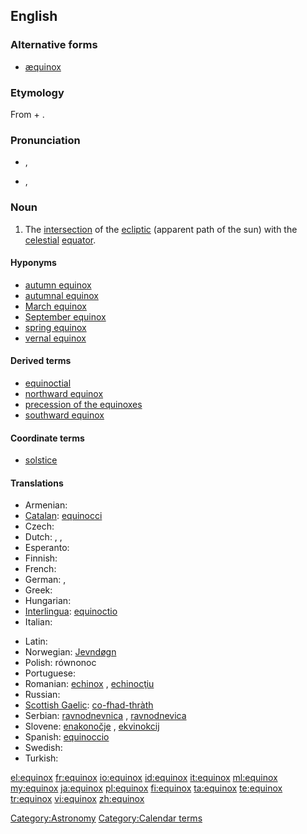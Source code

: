 ==English==

===Alternative forms===
* [[æquinox]] {{qualifier|chiefly archaic}}

===Etymology===
From {{etyl|la}} {{term|aequus||equal|lang=la}} + {{term|nox||night|lang=la}}.

===Pronunciation===
* {{a|RP}} {{IPA|/'ɛkwɪˌnoks/|/ˈiːkwɪˌnɒks/}}, {{SAMPA|/"i:kw@%nQks/}}
* {{a|GenAm}} {{IPA|/ˈiːkwəˌnɑːks/}}, {{SAMPA|/"i:kw@%nA:ks/}}

===Noun===
{{en-noun|es|pl2=equinoctes}}

# The [[intersection]] of the [[ecliptic]] (apparent path of the sun) with the [[celestial]] [[equator]].

====Hyponyms====
* [[autumn equinox]]
* [[autumnal equinox]]
* [[March equinox]]
* [[September equinox]]
* [[spring equinox]]
* [[vernal equinox]]

====Derived terms====
* [[equinoctial]]
* [[northward equinox]]
* [[precession of the equinoxes]]
* [[southward equinox]]

====Coordinate terms====
* [[solstice]]

====Translations====
{{trans-top|intersection of the ecliptic with the celestial equator}}
* Armenian: {{t-|hy|գիշերահավասար|tr=gišerahavasar}}
* [[Catalan]]: [[equinocci]] {{m}}
* Czech: {{t+|cs|rovnodennost|f}}
* Dutch: {{t-|nl|nachtevening}}, {{t+|nl|dag-en-nachtevening}}, {{t-|nl|equinox}}
* Esperanto: {{t-|eo|ekvinokso|xs=Esperanto}}
* Finnish: {{t-|fi|päiväntasaus}}
* French: {{t+|fr|équinoxe|m}}
* German: {{t+|de|Äquinoktium|n}}, {{t+|de|Tagundnachtgleiche|f}}
* Greek: {{t+|el|ισημερία|f}}
* Hungarian: {{t|hu|napéjegyenlőség}}
* [[Interlingua]]: [[equinoctio]]
* Italian: {{t+|it|equinozio|m}}
{{trans-mid}}
* Latin: {{t-|la|equinoctium|n}}
* Norwegian: [[Jevndøgn]] {{n}}
* Polish: równonoc {{f}}
* Portuguese: {{t-|pt|equinócio|m}}
* Romanian: [[echinox]] {{n}}, [[echinocţiu]] {{n}}
* Russian: {{t+|ru|равноденствие|n|tr=ravnod'énstvije}}
* [[Scottish Gaelic]]: [[co-fhad-thràth]] {{m}}
* Serbian: [[ravnodnevnica]] {{f}}, [[ravnodnevica]] {{f}}
* Slovene: [[enakonočje]] {{n}}, [[ekvinokcij]] {{m}}
* Spanish: [[equinoccio]] {{m}}
* Swedish: {{t-|sv|dagjämning}}
* Turkish: {{t+|tr|ekinoks}}
{{trans-bottom}}

[[Category:Astronomy]]
[[Category:Calendar terms]]

[[el:equinox]]
[[fr:equinox]]
[[io:equinox]]
[[id:equinox]]
[[it:equinox]]
[[ml:equinox]]
[[my:equinox]]
[[ja:equinox]]
[[pl:equinox]]
[[fi:equinox]]
[[ta:equinox]]
[[te:equinox]]
[[tr:equinox]]
[[vi:equinox]]
[[zh:equinox]]
